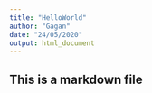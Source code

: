 ---
title: "HelloWorld"
author: "Gagan"
date: "24/05/2020"
output: html_document
---

## This is a markdown file